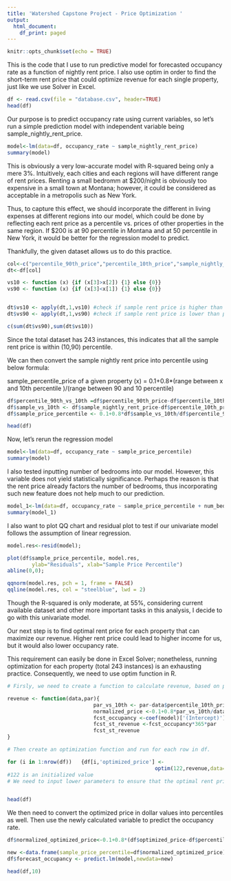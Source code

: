 ```yaml
---
title: 'Watershed Capstone Project - Price Optimization '
output:
  html_document:
    df_print: paged
---
```

```r
knitr::opts_chunk$set(echo = TRUE)
```

This is the code that I use to run predictive model for forecasted occupancy rate as a function of nightly rent price. I also use optim in order to find the short-term rent price that could optimize revenue for each single property, just like we use Solver in Excel. 


```r

df <- read.csv(file = "database.csv", header=TRUE)
head(df)
```


Our purpose is to predict occupancy rate using current variables, so let's run a simple prediction model with independent variable being sample_nightly_rent_price.

```r
model<-lm(data=df, occupancy_rate ~ sample_nightly_rent_price)
summary(model)
```
This is obviously a very low-accurate model with R-squared being only a mere 3%. Intuitively, each cities and each regions will have different range of rent prices. Renting a small bedromm at $200/night is obviously too expensive in a small town at Montana; however, it could be considered as acceptable in a metropolis such as New York.

Thus, to capture this effect, we should incorporate the different in living expenses at different regions into our model, which could be done by reflecting each rent price as a percentile vs. prices of other properties in the same region. If $200 is at 90 percentile in Montana and at 50 percentile in New York, it would be better for the regression model to predict.

Thankfully, the given dataset allows us to do this practice.

```r
col<-c("percentile_90th_price","percentile_10th_price","sample_nightly_rent_price")
dt<-df[col]

vs10 <- function (x) {if (x[3]>x[2]) {1} else {0}}
vs90 <- function (x) {if (x[3]<x[1]) {1} else {0}}


dt$vs10 <- apply(dt,1,vs10) #check if sample rent price is higher than percentile 10
dt$vs90 <- apply(dt,1,vs90) #check if sample rent price is lower than percentile 90

c(sum(dt$vs90),sum(dt$vs10))
```
Since the total dataset has 243 instances, this indicates that all the sample rent price is within (10,90) percentile.

We can then convert the sample nightly rent price into percentile using below formula:

sample_percentile_price of a given property (x) = 0.1+0.8*(range between x and 10th percentile )/(range between 90 and 10 percentile)

```r
df$percentile_90th_vs_10th =df$percentile_90th_price-df$percentile_10th_price
df$sample_vs_10th <- df$sample_nightly_rent_price-df$percentile_10th_price
df$sample_price_percentile <- 0.1+0.8*df$sample_vs_10th/df$percentile_90th_vs_10th

head(df)

```

Now, let's rerun the regression model

```r
model<-lm(data=df, occupancy_rate ~ sample_price_percentile)
summary(model)
```

I also tested inputting number of bedrooms into our model. However, this variable does not yield statistically significance. Perhaps the reason is that the rent price already factors the number of bedrooms, thus incorporating such new feature does not help much to our prediction.

```r
model_1<-lm(data=df, occupancy_rate ~ sample_price_percentile + num_bedrooms)
summary(model_1)
```
I also want to plot QQ chart and residual plot to test if our univariate model follows the assumption of linear regression.

```r
model.res<-resid(model);

plot(df$sample_price_percentile, model.res, 
        ylab="Residuals", xlab="Sample Price Percentile") 
abline(0,0);

qqnorm(model.res, pch = 1, frame = FALSE)
qqline(model.res, col = "steelblue", lwd = 2)
```

Though the R-squared is only moderate, at 55%, considering current available dataset and other more important tasks in this analysis, I decide to go with this univariate model.

Our next step is to find optimal rent price for each property that can maximize our revenue. Higher rent price could lead to higher income for us, but it would also lower occupancy rate. 

This requirement can easily be done in Excel Solver; nonetheless, running optimization for each property (total 243 instances) is an exhausting practice. Consequently, we need to use optim function in R.

```r

# Firsly, we need to create a function to calculate revenue, based on predicted occupancy rate and nightly_rent_price

revenue <- function(data,par){
                            par_vs_10th <- par-data$percentile_10th_price
                            normalized_price <-0.1+0.8*par_vs_10th/data$percentile_90th_vs_10th
                            fcst_occupancy <-coef(model)['(Intercept)']+coef(model)['sample_price_percentile']*normalized_price
                            fcst_st_revenue <-fcst_occupancy*365*par
                            fcst_st_revenue
}

# Then create an optimization function and run for each row in df.

for (i in 1:nrow(df))   {df[i,'optimized_price'] <-
                                                optim(122,revenue,data=df[i,],method="L-BFGS-B",      control=list(fnscale=-1),lower=df[i,'percentile_10th_price']) }
#122 is an initialized value
# We need to input lower parameters to ensure that the optimal rent price does not fall lower than 10th percentile


head(df)
```


We then need to convert the optimized price in dollar values into percentiles as well. Then use the newly calculated variable to predict the occupancy rate.

```r
df$normalized_optimized_price<-0.1+0.8*(df$optimized_price-df$percentile_10th_price)/(df$percentile_90th_vs_10th)

new <-data.frame(sample_price_percentile=df$normalized_optimized_price)
df$forecast_occupancy <- predict.lm(model,newdata=new)

head(df,10)
```


